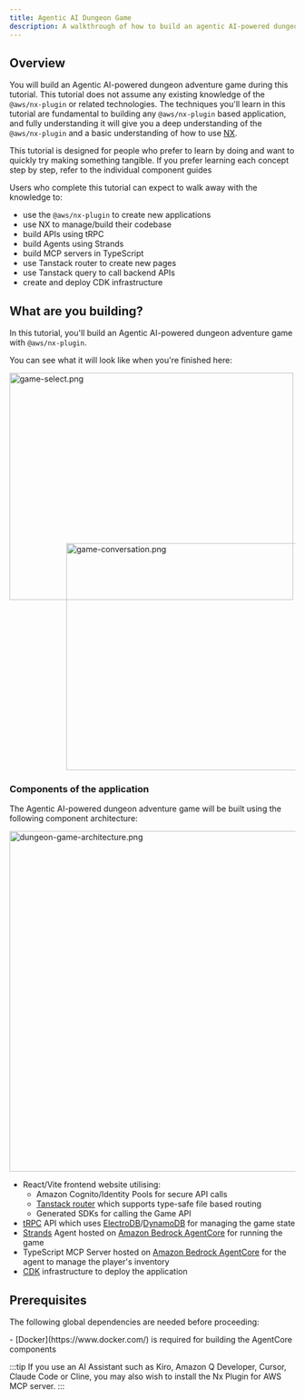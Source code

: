 ```yaml
---
title: Agentic AI Dungeon Game
description: A walkthrough of how to build an agentic AI-powered dungeon adventure game using the @aws/nx-plugin.
---
```




## Overview

You will build an Agentic AI-powered dungeon adventure game during this tutorial. This tutorial does not assume any existing knowledge of the `@aws/nx-plugin` or related technologies. The techniques you'll learn in this tutorial are fundamental to building any `@aws/nx-plugin` based application, and fully understanding it will give you a deep understanding of the `@aws/nx-plugin` and a basic understanding of how to use [NX](https://nx.dev/).

<Aside>This tutorial is designed for people who prefer to learn by doing and want to quickly try making something tangible. If you prefer learning each concept step by step, refer to the individual component guides</Aside>

Users who complete this tutorial can expect to walk away with the knowledge to:

- use the `@aws/nx-plugin` to create new applications
- use NX to manage/build their codebase
- build APIs using tRPC
- build Agents using Strands
- build MCP servers in TypeScript
- use Tanstack router to create new pages
- use Tanstack query to call backend APIs
- create and deploy CDK infrastructure

## What are you building?

In this tutorial, you'll build an Agentic AI-powered dungeon adventure game with `@aws/nx-plugin`.

You can see what it will look like when you're finished here:

<Image src={gameSelectPng} alt="game-select.png" width="500" height="400" />
<div style="margin-top: -100px; margin-left: 100px;">
<Image src={gameConversationPng} alt="game-conversation.png" width="500" height="400" />
</div>

### Components of the application

The Agentic AI-powered dungeon adventure game will be built using the following component architecture:

<Image style="margin: auto" src={dungeonAdventureArchitecturePng} alt="dungeon-game-architecture.png" height="600" />

- React/Vite frontend website utilising:
  - Amazon Cognito/Identity Pools for secure API calls
  - [Tanstack router](https://tanstack.com/router/latest) which supports type-safe file based routing
  - Generated SDKs for calling the Game API
- [tRPC](https://trpc.io/) API which uses [ElectroDB](https://electrodb.dev/)/[DynamoDB](https://aws.amazon.com/dynamodb/) for managing the game state
- [Strands](https://strandsagents.com/latest/) Agent hosted on [Amazon Bedrock AgentCore](https://aws.amazon.com/bedrock/agentcore/) for running the game
- TypeScript MCP Server hosted on [Amazon Bedrock AgentCore](https://aws.amazon.com/bedrock/agentcore/) for the agent to manage the player's inventory
- [CDK](https://docs.aws.amazon.com/cdk/v2/guide/home.html) infrastructure to deploy the application

## Prerequisites

The following global dependencies are needed before proceeding:

<Snippet name="required-prerequisites" />
- [Docker](https://www.docker.com/) is required for building the AgentCore components

:::tip
If you use an AI Assistant such as Kiro, Amazon Q Developer, Cursor, Claude Code or Cline, you may also wish to <Link path="/get_started/building-with-ai">install the Nx Plugin for AWS MCP server.</Link>
:::
